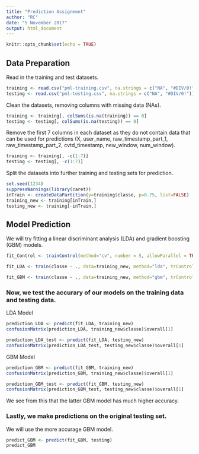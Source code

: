 ---
title: "Prediction Assignment"
author: "RC"
date: "5 November 2017"
output: html_document
---

```{r setup, include=FALSE}
knitr::opts_chunk$set(echo = TRUE)
```

## Data Preparation

Read in the training and test datasets.
```{r}
training <- read.csv("pml-training.csv", na.strings = c("NA", "#DIV/0!"))
testing <- read.csv("pml-testing.csv", na.strings = c("NA", "#DIV/0!"))
```

Clean the datasets, removing columns with missing data (NAs).
```{r}
training <- training[, colSums(is.na(training)) == 0]
testing <- testing[, colSums(is.na(testing)) == 0]
```

Remove the first 7 columns in each dataset as they do not contain data that can be used for predictions (X, user_name, raw_timestamp_part_1, raw_timestamp_part_2, cvtd_timestamp, new_window, num_window).
```{r}
training <- training[, -c(1:7)]
testing <- testing[, -c(1:7)]
```

Split the datasets into further training and testing sets for prediction. 
```{r message=FALSE, echo=FALSE}
set.seed(1234)
suppressWarnings(library(caret))
inTrain <- createDataPartition(y=training$classe, p=0.75, list=FALSE)
training_new <- training[inTrain,]
testing_new <- training[-inTrain,]
```

## Model Prediction
We will try fitting a linear discriminant analysis (LDA) and gradient boosting (GBM) models.
```{r}
fit_Control <- trainControl(method="cv", number = 5, allowParallel = TRUE)

fit_LDA <- train(classe ~ ., data=training_new, method="lda", trControl = fit_Control)

fit_GBM <- train(classe ~ ., data=training_new, method="gbm", trControl = fit_Control, verbose = FALSE)
```

### Now, we test the accurary of our models on the training data and testing data.

LDA Model
```{r}
prediction_LDA <- predict(fit_LDA, training_new)
confusionMatrix(prediction_LDA, training_new$classe)$overall[1]

prediction_LDA_test <- predict(fit_LDA, testing_new)
confusionMatrix(prediction_LDA_test, testing_new$classe)$overall[1]

```

GBM Model
```{r}
prediction_GBM <- predict(fit_GBM, training_new)
confusionMatrix(prediction_GBM, training_new$classe)$overall[1]

prediction_GBM_test <- predict(fit_GBM, testing_new)
confusionMatrix(prediction_GBM_test, testing_new$classe)$overall[1]
```

We see from this that the latter GBM model has much higher accuracy.

### Lastly, we make predictions on the original testing set.

We will use the more accurage GBM model.

```{r}
predict_GBM <- predict(fit_GBM, testing)
predict_GBM
```
